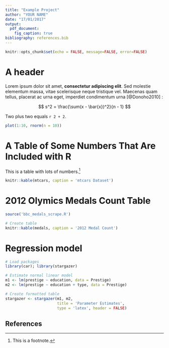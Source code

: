 ```yaml
---
title: "Example Project"
author: "YOUR NAME"
date: "17/01/2017"
output:
  pdf_document:
    fig_caption: true
bibliography: references.bib
---
```


```r
knitr::opts_chunk$set(echo = FALSE, message=FALSE, error=FALSE)
```

# A header

Lorem ipsum dolor sit amet, **consectetur adipiscing elit**. Sed molestie elementum massa, vitae scelerisque neque tristique vel. Maecenas quam tellus, placerat ac urna eget, imperdiet condimentum urna [@Donoho2010] :

$$
s^2 = \frac{\sum(x - \bar{x})^2}{n - 1}
$$

Two plus two equals `r 2 + 2`.

```r
plot(1:10, rnorm(n = 10))
```

# A Table of Some Numbers That Are Included with R 

This is a table with lots of numbers.[^mtcars-note]

```r
knitr::kable(mtcars, caption = 'mtcars Dataset')
```

# 2012 Olymics Medals Count Table

```r
source('bbc_medals_scrape.R')

# Create table
knitr::kable(medals, caption = '2012 Medal Count')
```

# Regression model

```r
# Load packages
library(car); library(stargazer)

# Estimate normal linear model
m1 <- lm(prestige ~ education, data = Prestige)
m2 <- lm(prestige ~ education + type, data = Prestige)

# Create formatted table
stargazer <- stargazer(m1, m2, 
                       title = 'Parameter Estimates',
                       type = 'latex', header = FALSE)
```

## References


[^mtcars-note]: This is a footnote.